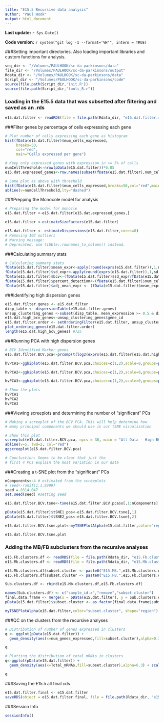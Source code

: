 ```yaml
---
title: "E15.5 Recursive data analysis"
author: "Paul Hook"
output: html_document
---
```

**Last update:** `r Sys.Date()`

**Code version:** `r system("git log -1 --format='%H'", intern = TRUE)`

###Setting important directories. Also loading important libraries and custom functions for analysis.
```r
seq_dir <- "/Volumes/PAULHOOK/sc-da-parkinsons/data"
file_dir <- "/Volumes/PAULHOOK/sc-da-parkinsons/output"
Rdata_dir <- "/Volumes/PAULHOOK/sc-da-parkinsons/data"
Script_dir <- "/Volumes/PAULHOOK/sc-da-parkinsons/code"
source(file.path(Script_dir,'init.R'))
source(file.path(Script_dir,"tools_R.r"))
```

### Loading in the E15.5 data that was subsetted after filtering and saved as an .rds
```r
e15.dat.filter <- readRDS(file = file.path(Rdata_dir, "e15.dat.filter.rds"))
```

###Filter genes by percentage of cells expresssing each gene
```r
# Plot number of cells expressing each gene as histogram
hist(fData(e15.dat.filter)$num_cells_expressed,
     breaks=50,
     col="red",
     main="Cells expressed per gene")

# Keep only expressed genes with expression in >= 5% of cells
numCellThreshold<-nrow(pData(e15.dat.filter))*0.05
e15.dat.expressed_genes<-row.names(subset(fData(e15.dat.filter),num_cells_expressed >= numCellThreshold))

# Same plot as above with threshold
hist(fData(e15.dat.filter)$num_cells_expressed,breaks=50,col="red",main="Cells expressed per gene - threshold")
abline(v=numCellThreshold,lty="dashed")
```

###Prepping the Monocole model for analysis
```r
# Preparing the model for monocle
e15.dat.filter <-e15.dat.filter[e15.dat.expressed_genes,]

e15.dat.filter <-estimateSizeFactors(e15.dat.filter)

e15.dat.filter <- estimateDispersions(e15.dat.filter,cores=8)
# Removing 102 outliers
# Warning message:
# Deprecated, use tibble::rownames_to_column() instead. 
```

###Calculating summary stats
```r
# Calculating summary stats
fData(e15.dat.filter)$mean_expr<-apply(round(exprs(e15.dat.filter)),1,mean)
fData(e15.dat.filter)$sd_expr<-apply(round(exprs(e15.dat.filter)),1,sd)
fData(e15.dat.filter)$bcv<-(fData(e15.dat.filter)$sd_expr/fData(e15.dat.filter)$mean_expr)**2
fData(e15.dat.filter)$percent_detection<-(fData(e15.dat.filter)$num_cells_expressed/dim(e15.dat.filter)[2])*100
fData(e15.dat.filter)$adj_mean_expr <- (fData(e15.dat.filter)$mean_expr*nrow(pData(e15.dat.filter)))/fData(e15.dat.filter)$num_cells_expressed
```

###Identifying high dispersion genes
```r
e15.dat.filter.genes <- e15.dat.filter
disp_table <- dispersionTable(e15.dat.filter.genes)
unsup_clustering_genes <-subset(disp_table, mean_expression >= 0.5 & dispersion_empirical >= 2 * dispersion_fit)
e15.dat.high_bcv_genes<-unsup_clustering_genes$gene_id
e15.dat.filter.order <- setOrderingFilter(e15.dat.filter, unsup_clustering_genes$gene_id)
plot_ordering_genes(e15.dat.filter.order)
length(e15.dat.high_bcv_genes) #725
```

###Running PCA with high dispersion genes
```r
# BCV Identified Marker genes
e15.dat.filter.BCV.pca<-prcomp(t(log2(exprs(e15.dat.filter[e15.dat.high_bcv_genes,])+1)),center=T,scale. = TRUE)

hvPCA1<-ggbiplot(e15.dat.filter.BCV.pca,choices=c(1,2),scale=0,groups=pData(e15.dat.filter)$age,ellipse=T,var.axes=F) + scale_color_manual(values=c("darkgreen","red")) + monocle:::monocle_theme_opts()

hvPCA2<-ggbiplot(e15.dat.filter.BCV.pca,choices=c(1,2),scale=0,groups=pData(e15.dat.filter)$region,ellipse=T,var.axes=F) + scale_color_brewer(palette="Set1") + monocle:::monocle_theme_opts()

hvPCA3<-ggbiplot(e15.dat.filter.BCV.pca,choices=c(1,2),scale=0,groups=pData(e15.dat.filter)$split_plate,ellipse=T,var.axes=F) + scale_color_brewer(palette="Set1") + monocle:::monocle_theme_opts()

# Show the plots
hvPCA1
hvPCA2
hvPCA3
```

###Viewing screeplots and determining the number of "significant" PCs
```r
# Making a screeplot of the BCV PCA. This will help determine how 
# many principal components we should use in our tSNE visualization

# Show this plot
screeplot(e15.dat.filter.BCV.pca, npcs = 30, main = "All Data - High BCV Genes Screeplot")
abline(v=5, lwd=2, col="red")
ggscreeplot(e15.dat.filter.BCV.pca)

# Conclustion: Seems to be clear that just the 
# first 4 PCs explain the most variation in our data
```

###Creating a t-SNE plot from the "significant" PCs
```r
nComponents<-4 # estimated from the screeplots
# seed<-runif(1,1,9999)
seed = 8314.047
set.seed(seed) #setting seed

e15.dat.filter.BCV.tsne<-tsne(e15.dat.filter.BCV.pca$x[,1:nComponents],perplexity=20,max_iter=5000,whiten = FALSE)

pData(e15.dat.filter)$tSNE1_pos<-e15.dat.filter.BCV.tsne[,1]
pData(e15.dat.filter)$tSNE2_pos<-e15.dat.filter.BCV.tsne[,2]

e15.dat.filter.BCV.tsne.plot<-myTSNEPlotAlpha(e15.dat.filter,color="region", shape="age") + scale_color_brewer(palette="Set1") + ggtitle("All E15.5 cells - BCV tSNE Plot")

e15.dat.filter.BCV.tsne.plot
```

### Adding the MB/FB subclusters from the recursive analyses
```r
e15.Fb.clusters.df <- readRDS(file = file.path(Rdata_dir, "e15.Fb.clusters.df.rds"))
e15.Mb.clusters.df <- readRDS(file = file.path(Rdata_dir, "e15.Mb.clusters.df.rds"))

e15.Mb.clusters.df$subset.cluster <- paste0("E15.MB.",e15.Mb.clusters.df$kmeans_tSNE_cluster)
e15.Fb.clusters.df$subset.cluster <- paste0("E15.FB.",e15.Fb.clusters.df$kmeans_tSNE_cluster)

Sub.clusters.df <- rbind(e15.Mb.clusters.df,e15.Fb.clusters.df)

names(Sub.clusters.df) <- c("sample_id.x","remove","subset.cluster")
final.data.frame <- merge(x = pData(e15.dat.filter), y = Sub.clusters.df, by = "sample_id.x")
pData(e15.dat.filter)$subset.cluster <- as.factor(final.data.frame$subset.cluster)

myTSNEPlotAlpha(e15.dat.filter,color="subset.cluster", shape="region") + scale_color_brewer(palette="Set1") + ggtitle("E15.5 All - MB Specific Genes")
```

###QC on the clusters from the recursive analyses
```r
# Distribution of number of genes expressed in clusters
q <- ggplot(pData(e15.dat.filter)) +
  geom_density(aes(x=num_genes_expressed,fill=subset.cluster),alpha=0.3) + scale_fill_brewer(palette="Set1") + facet_grid(.~age) + monocle:::monocle_theme_opts()

q

# Plotting the distribution of total mRNAs in clusters
q<-ggplot(pData(e15.dat.filter)) +
  geom_density(aes(x=Total_mRNAs,fill=subset.cluster),alpha=0.3) + scale_fill_brewer(palette="Set1") + facet_grid(.~age) + monocle:::monocle_theme_opts()

q
```

###Saving the E15.5 all final cds
```r
e15.dat.filter.final <- e15.dat.filter
saveRDS(object = e15.dat.filter.final, file = file.path(Rdata_dir, "e15.dat.filter.final.rds"))
```

###Session Info
```r
sessionInfo()
```